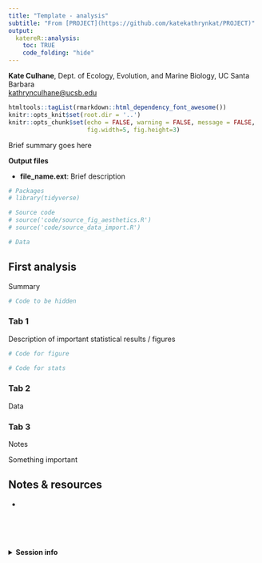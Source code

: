 ```yaml
---
title: "Template - analysis"
subtitle: "From [PROJECT](https://github.com/katekathrynkat/PROJECT)"
output:
  katereR::analysis:
    toc: TRUE
    code_folding: "hide"
---
```


**Kate Culhane**, Dept. of Ecology, Evolution, and Marine Biology, UC Santa Barbara  
[kathrynculhane@ucsb.edu](kathrynculhane@ucsb.edu)
[<i class="fa fa-github"></i>](https://github.com/katekathrynkat/)
[<i class="fa fa-twitter"></i>](https://twitter.com/katekathrynkat/)

```r
htmltools::tagList(rmarkdown::html_dependency_font_awesome())
knitr::opts_knit$set(root.dir = '..')
knitr::opts_chunk$set(echo = FALSE, warning = FALSE, message = FALSE,
                      fig.width=5, fig.height=3)
```

<div class = "summary">

Brief summary goes here

</div>

**Output files**

- **file_name.ext**: Brief description

```r

# Packages
# library(tidyverse)

# Source code
# source('code/source_fig_aesthetics.R')
# source('code/source_data_import.R')

# Data


```

## First analysis {.tabset .tabset-fade .tabset-pills}



Summary

```r

# Code to be hidden

```


### Tab 1

Description of important statistical results / figures 

```r

# Code for figure

```

```r
# Code for stats
```

### Tab 2

Data

### Tab 3

Notes

<div class = "important">

Something important

</div>

## Notes & resources

- 

<br>
<br>
<br>

<details><summary>**Session info**</summary>
```r
devtools::session_info()
```
</details>

